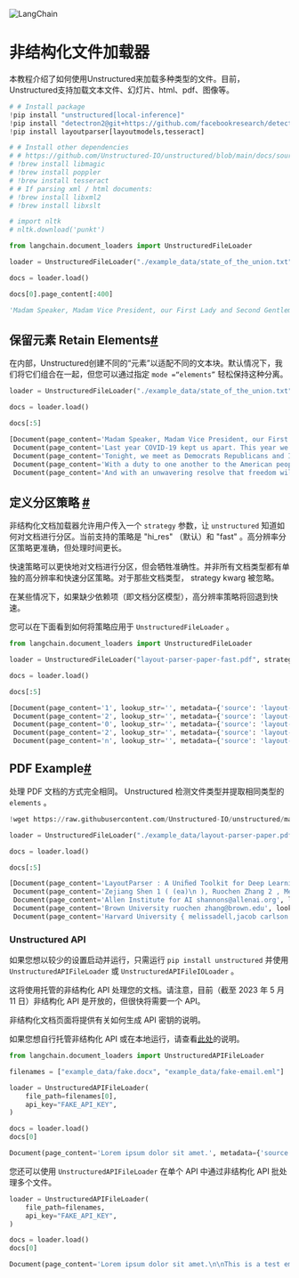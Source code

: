 

<Head>
  <script>
    {
      `(function() {
         var _hmt = _hmt || [];
(function() {
  var hm = document.createElement("script");
  hm.src = "https://hm.baidu.com/hm.js?e60fb290e204e04c5cb6f79b0ac1e697";
  var s = document.getElementsByTagName("script")[0]; 
  s.parentNode.insertBefore(hm, s);
})();
       })();`
    }
  </script>
</Head>

![LangChain](https://pica.zhimg.com/50/v2-56e8bbb52aa271012541c1fe1ceb11a2_r.gif)






# 非结构化文件加载器

本教程介绍了如何使用Unstructured来加载多种类型的文件。目前，Unstructured支持加载文本文件、幻灯片、html、pdf、图像等。
 







```python
# # Install package
!pip install "unstructured[local-inference]"
!pip install "detectron2@git+https://github.com/facebookresearch/detectron2.git@v0.6#egg=detectron2"
!pip install layoutparser[layoutmodels,tesseract]

```










```python
# # Install other dependencies
# # https://github.com/Unstructured-IO/unstructured/blob/main/docs/source/installing.rst
# !brew install libmagic
# !brew install poppler
# !brew install tesseract
# # If parsing xml / html documents:
# !brew install libxml2
# !brew install libxslt

```










```python
# import nltk
# nltk.download('punkt')

```










```python
from langchain.document_loaders import UnstructuredFileLoader

```










```python
loader = UnstructuredFileLoader("./example_data/state_of_the_union.txt")

```










```python
docs = loader.load()

```










```python
docs[0].page_content[:400]

```








```python
'Madam Speaker, Madam Vice President, our First Lady and Second Gentleman. Members of Congress and the Cabinet. Justices of the Supreme Court. My fellow Americans.\n\nLast year COVID-19 kept us apart. This year we are finally together again.\n\nTonight, we meet as Democrats Republicans and Independents. But most importantly as Americans.\n\nWith a duty to one another to the American people to the Constit'

```







保留元素 Retain Elements[#]("到这个标题的永久链接")
-------------------------------------------------------------------

在内部，Unstructured创建不同的“元素”以适配不同的文本块。默认情况下，我们将它们组合在一起，但您可以通过指定 `mode =“elements”` 轻松保持这种分离。
 







```python
loader = UnstructuredFileLoader("./example_data/state_of_the_union.txt", mode="elements")

```










```python
docs = loader.load()

```










```python
docs[:5]

```








```python
[Document(page_content='Madam Speaker, Madam Vice President, our First Lady and Second Gentleman. Members of Congress and the Cabinet. Justices of the Supreme Court. My fellow Americans.', lookup_str='', metadata={'source': '../../state_of_the_union.txt'}, lookup_index=0),
 Document(page_content='Last year COVID-19 kept us apart. This year we are finally together again.', lookup_str='', metadata={'source': '../../state_of_the_union.txt'}, lookup_index=0),
 Document(page_content='Tonight, we meet as Democrats Republicans and Independents. But most importantly as Americans.', lookup_str='', metadata={'source': '../../state_of_the_union.txt'}, lookup_index=0),
 Document(page_content='With a duty to one another to the American people to the Constitution.', lookup_str='', metadata={'source': '../../state_of_the_union.txt'}, lookup_index=0),
 Document(page_content='And with an unwavering resolve that freedom will always triumph over tyranny.', lookup_str='', metadata={'source': '../../state_of_the_union.txt'}, lookup_index=0)]

```








定义分区策略 [#](#define-a-partitioning-strategy "Permalink to this headline")
---------------------------------------------------------------------------------------------------


非结构化文档加载器允许用户传入一个 `strategy` 参数，让 `unstructured` 知道如何对文档进行分区。当前支持的策略是 "hi_res" （默认）和 "fast" 。高分辨率分区策略更准确，但处理时间更长。

快速策略可以更快地对文档进行分区，但会牺牲准确性。并非所有文档类型都有单独的高分辨率和快速分区策略。对于那些文档类型， strategy kwarg 被忽略。

在某些情况下，如果缺少依赖项（即文档分区模型），高分辨率策略将回退到快速。

您可以在下面看到如何将策略应用于 `UnstructuredFileLoader` 。






```python
from langchain.document_loaders import UnstructuredFileLoader

```










```python
loader = UnstructuredFileLoader("layout-parser-paper-fast.pdf", strategy="fast", mode="elements")

```










```python
docs = loader.load()

```










```python
docs[:5]

```








```python
[Document(page_content='1', lookup_str='', metadata={'source': 'layout-parser-paper-fast.pdf', 'filename': 'layout-parser-paper-fast.pdf', 'page_number': 1, 'category': 'UncategorizedText'}, lookup_index=0),
 Document(page_content='2', lookup_str='', metadata={'source': 'layout-parser-paper-fast.pdf', 'filename': 'layout-parser-paper-fast.pdf', 'page_number': 1, 'category': 'UncategorizedText'}, lookup_index=0),
 Document(page_content='0', lookup_str='', metadata={'source': 'layout-parser-paper-fast.pdf', 'filename': 'layout-parser-paper-fast.pdf', 'page_number': 1, 'category': 'UncategorizedText'}, lookup_index=0),
 Document(page_content='2', lookup_str='', metadata={'source': 'layout-parser-paper-fast.pdf', 'filename': 'layout-parser-paper-fast.pdf', 'page_number': 1, 'category': 'UncategorizedText'}, lookup_index=0),
 Document(page_content='n', lookup_str='', metadata={'source': 'layout-parser-paper-fast.pdf', 'filename': 'layout-parser-paper-fast.pdf', 'page_number': 1, 'category': 'Title'}, lookup_index=0)]

```








 PDF Example[#](#pdf-example "Permalink to this headline")
-------------------------------------------------------------



处理 PDF 文档的方式完全相同。
 Unstructured 检测文件类型并提取相同类型的 `elements` 。
 







```python
!wget https://raw.githubusercontent.com/Unstructured-IO/unstructured/main/example-docs/layout-parser-paper.pdf -P "../../"

```










```python
loader = UnstructuredFileLoader("./example_data/layout-parser-paper.pdf", mode="elements")

```










```python
docs = loader.load()

```










```python
docs[:5]

```








```python
[Document(page_content='LayoutParser : A Uniﬁed Toolkit for Deep Learning Based Document Image Analysis', lookup_str='', metadata={'source': '../../layout-parser-paper.pdf'}, lookup_index=0),
 Document(page_content='Zejiang Shen 1 ( (ea)\n ), Ruochen Zhang 2 , Melissa Dell 3 , Benjamin Charles Germain Lee 4 , Jacob Carlson 3 , and Weining Li 5', lookup_str='', metadata={'source': '../../layout-parser-paper.pdf'}, lookup_index=0),
 Document(page_content='Allen Institute for AI shannons@allenai.org', lookup_str='', metadata={'source': '../../layout-parser-paper.pdf'}, lookup_index=0),
 Document(page_content='Brown University ruochen zhang@brown.edu', lookup_str='', metadata={'source': '../../layout-parser-paper.pdf'}, lookup_index=0),
 Document(page_content='Harvard University { melissadell,jacob carlson } @fas.harvard.edu', lookup_str='', metadata={'source': '../../layout-parser-paper.pdf'}, lookup_index=0)]

```


### Unstructured API

如果您想以较少的设置启动并运行，只需运行 `pip install unstructured` 并使用` UnstructuredAPIFileLoader` 或 `UnstructuredAPIFileIOLoader` 。

这将使用托管的非结构化 API 处理您的文档。请注意，目前（截至 2023 年 5 月 11 日）非结构化 API 是开放的，但很快将需要一个 API。

非结构化文档页面将提供有关如何生成 API 密钥的说明。

如果您想自行托管非结构化 API 或在本地运行，请查看[此处](https://github.com/Unstructured-IO/unstructured-api#dizzy-instructions-for-using-the-docker-image)的说明。

```python
from langchain.document_loaders import UnstructuredAPIFileLoader
```
```python
filenames = ["example_data/fake.docx", "example_data/fake-email.eml"]
```
```python
loader = UnstructuredAPIFileLoader(
    file_path=filenames[0],
    api_key="FAKE_API_KEY",
)
```
```python
docs = loader.load()
docs[0]
```
```python
Document(page_content='Lorem ipsum dolor sit amet.', metadata={'source': 'example_data/fake.docx'})
```


您还可以使用 `UnstructuredAPIFileLoader` 在单个 API 中通过非结构化 API 批处理多个文件。

```python
loader = UnstructuredAPIFileLoader(
    file_path=filenames,
    api_key="FAKE_API_KEY",
)
```

```python
docs = loader.load()
docs[0]
```

```python
Document(page_content='Lorem ipsum dolor sit amet.\n\nThis is a test email to use for unit tests.\n\nImportant points:\n\nRoses are red\n\nViolets are blue', metadata={'source': ['example_data/fake.docx', 'example_data/fake-email.eml']})
```